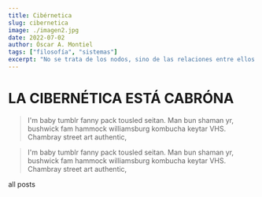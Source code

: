 ```yaml
---
title: Cibérnetica
slug: cibernetica
image: ./imagen2.jpg
date: 2022-07-02
author: Óscar A. Montiel
tags: ["filosofía", "sistemas"]
excerpt: "No se trata de los nodos, sino de las relaciones entre ellos."
---
```



# LA CIBERNÉTICA ESTÁ CABRÓNA
<blockquote>
  I'm baby tumblr fanny pack tousled seitan. Man bun shaman yr, bushwick fam
  hammock williamsburg kombucha keytar VHS. Chambray street art authentic,
</blockquote>

<blockquote display="info">
  I'm baby tumblr fanny pack tousled seitan. Man bun shaman yr, bushwick fam
  hammock williamsburg kombucha keytar VHS. Chambray street art authentic,
</blockquote>

<Link to="/" className="btn center-btn">
  all posts
</Link>